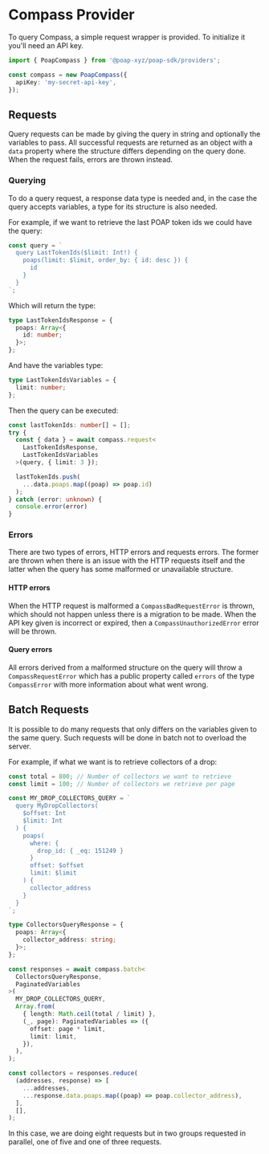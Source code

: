 # Compass Provider

To query Compass, a simple request wrapper is provided. To initialize it you'll need an API key.

```typescript
import { PoapCompass } from '@poap-xyz/poap-sdk/providers';

const compass = new PoapCompass({
  apiKey: 'my-secret-api-key',
});
```

## Requests

Query requests can be made by giving the query in string and optionally the variables to pass. All
successful requests are returned as an object with a `data` property where the structure differs
depending on the query done. When the request fails, errors are thrown instead.

### Querying

To do a query request, a response data type is needed and, in the case the query accepts variables,
a type for its structure is also needed.

For example, if we want to retrieve the last POAP token ids we could have the query:

```typescript
const query = `
  query LastTokenIds($limit: Int!) {
    poaps(limit: $limit, order_by: { id: desc }) {
      id
    }
  }
`;
```

Which will return the type:

```typescript
type LastTokenIdsResponse = {
  poaps: Array<{
    id: number;
  }>;
};
```

And have the variables type:

```typescript
type LastTokenIdsVariables = {
  limit: number;
};
```

Then the query can be executed:

```typescript
const lastTokenIds: number[] = [];
try {
  const { data } = await compass.request<
    LastTokenIdsResponse,
    LastTokenIdsVariables
  >(query, { limit: 3 });

  lastTokenIds.push(
    ...data.poaps.map((poap) => poap.id)
  );
} catch (error: unknown) {
  console.error(error)
}
```

### Errors

There are two types of errors, HTTP errors and requests errors. The former are thrown when there is
an issue with the HTTP requests itself and the latter when the query has some malformed or
unavailable structure.

#### HTTP errors

When the HTTP request is malformed a `CompassBadRequestError` is thrown, which should not happen
unless there is a migration to be made. When the API key given is incorrect or expired, then a
`CompassUnauthorizedError` error will be thrown.

#### Query errors

All errors derived from a malformed structure on the query will throw a `CompassRequestError` which
has a public property called `errors` of the type `CompassError` with more information about what
went wrong.

## Batch Requests

It is possible to do many requests that only differs on the variables given to the same
query. Such requests will be done in batch not to overload the server.

For example, if what we want is to retrieve collectors of a drop:

```typescript
const total = 800; // Number of collectors we want to retrieve
const limit = 100; // Number of collectors we retrieve per page

const MY_DROP_COLLECTORS_QUERY = `
  query MyDropCollectors(
    $offset: Int
    $limit: Int
  ) {
    poaps(
      where: {
        drop_id: { _eq: 151249 }
      }
      offset: $offset
      limit: $limit
    ) {
      collector_address
    }
  }
`;

type CollectorsQueryResponse = {
  poaps: Array<{
    collector_address: string;
  }>;
};

const responses = await compass.batch<
  CollectorsQueryResponse,
  PaginatedVariables
>(
  MY_DROP_COLLECTORS_QUERY,
  Array.from(
    { length: Math.ceil(total / limit) },
    (_, page): PaginatedVariables => ({
      offset: page * limit,
      limit: limit,
    }),
  ),
);

const collectors = responses.reduce(
  (addresses, response) => [
    ...addresses,
    ...response.data.poaps.map((poap) => poap.collector_address),
  ],
  [],
);
```

In this case, we are doing eight requests but in two groups requested in parallel, one of
five and one of three requests.
